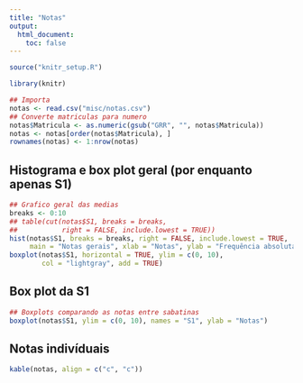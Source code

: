 ```yaml
---
title: "Notas"
output:
  html_document:
    toc: false
---
```


```r
source("knitr_setup.R")
```

```r
library(knitr)
```

```r
## Importa
notas <- read.csv("misc/notas.csv")
## Converte matriculas para numero
notas$Matricula <- as.numeric(gsub("GRR", "", notas$Matricula))
notas <- notas[order(notas$Matricula), ]
rownames(notas) <- 1:nrow(notas)
```

## Histograma e box plot geral (por enquanto apenas S1)

```r
## Grafico geral das medias
breaks <- 0:10
## table(cut(notas$S1, breaks = breaks,
##           right = FALSE, include.lowest = TRUE))
hist(notas$S1, breaks = breaks, right = FALSE, include.lowest = TRUE,
     main = "Notas gerais", xlab = "Notas", ylab = "Frequência absoluta")
boxplot(notas$S1, horizontal = TRUE, ylim = c(0, 10),
        col = "lightgray", add = TRUE)
```

## Box plot da S1

```r
## Boxplots comparando as notas entre sabatinas
boxplot(notas$S1, ylim = c(0, 10), names = "S1", ylab = "Notas")
```

## Notas indivíduais

```r
kable(notas, align = c("c", "c"))
```
